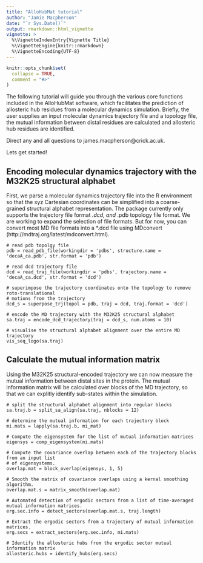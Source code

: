 ```yaml
---
title: "AlloHubMat tutorial"
author: "Jamie Macpherson"
date: "`r Sys.Date()`"
output: rmarkdown::html_vignette
vignette: >
  %\VignetteIndexEntry{Vignette Title}
  %\VignetteEngine{knitr::rmarkdown}
  %\VignetteEncoding{UTF-8}
---
```


```r
knitr::opts_chunk$set(
  collapse = TRUE,
  comment = "#>"
)
```

The following tutorial will guide you through the various core functions included in the AlloHubMat software, which
facilitates the prediction of allosteric hub residues from a molecular dynamics simulation. Briefly, the user supplies an
input molecular dynamics trajectory file and a topology file, the mutual information between distal residues are calculated
and allosteric hub residues are identified.

Direct any and all questions to james.macpherson@crick.ac.uk.  

Lets get started! 


## Encoding molecular dynamics trajectory with the M32K25 structural alphabet

First, we parse a molecular dynamics trajectory file into the R environment so that the xyz Cartesian coordinates can be 
simplified into a coarse-grained structural alphabet representation. The package currently only supports the trajectory file
format *.dcd, and *.pdb topology file format. We are working to expand the selection of file formats. But for now, you can convert
most MD file formats into a *.dcd file using MDconvert (http://mdtraj.org/latest/mdconvert.html). 

```
# read pdb topolgy file
pdb = read_pdb_file(workingdir = 'pdbs', structure.name = 'decaA_ca.pdb', str.format = 'pdb')

# read dcd trajectory file
dcd = read_traj_file(workingdir = 'pdbs', trajectory.name = 'decaA_ca.dcd', str.format = 'dcd')

# superimpose the trajectory coordinates onto the topology to remove roto-translational
# motions from the trajectory
dcd_s = superpose_trj(topol = pdb, traj = dcd, traj.format = 'dcd')

# encode the MD trajectory with the M32K25 structural alphabet
sa.traj = encode_dcd_trajectory(traj = dcd_s, num.atoms = 10)

# visualise the structural alphabet alignment over the entire MD trajectory
vis_seq_logo(sa.traj)

```


## Calculate the mutual information matrix
Using the M32K25 structural-encoded trajectory we can now measure the mutual information between distal sites in the protein.
The mutual information matrix will be calculated over blocks of the MD trajectory, so that we can explitly identify sub-states 
within the simulation.

```
# split the structural alphabet alignment into regular blocks
sa.traj.b = split_sa_align(sa.traj, nblocks = 12)

# determine the mutual information for each trajectory block
mi.mats = lapply(sa.traj.b, mi_mat)

# Compute the eigensystem for the list of mutual information matrices
eigensys = comp_eigensystem(mi.mats)

# Compute the covariance overlap between each of the trajectory blocks from an input list
# of eigensystems.
overlap.mat = block_overlap(eigensys, 1, 5)

# Smooth the matrix of covariance overlaps using a kernal smoothing algorithm.
overlap.mat.s = matrix_smooth(overlap.mat)

# Automated detection of ergodic sectors from a list of time-averaged mutual information matrices.
erg.sec.info = detect_sectors(overlap.mat.s, traj.length)

# Extract the ergodic sectors from a trajectory of mutual information matrices.
erg.secs = extract_sectors(erg.sec.info, mi.mats)

# Identify the allosteric hubs from the ergodic sector mutual information matrix  
allosteric.hubs = identify_hubs(erg.secs) 

```





















